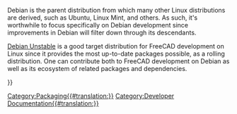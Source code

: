 <languages/>

Debian is the parent distribution from which many other Linux distributions are derived, such as Ubuntu, Linux Mint, and others. As such, it's worthwhile to focus specifically on Debian development since improvements in Debian will filter down through its descendants.

[[Debian_Unstable|Debian Unstable]] is a good target distribution for FreeCAD development on Linux since it provides the most up-to-date packages possible, as a rolling distribution. One can contribute both to FreeCAD development on Debian as well as its ecosystem of related packages and dependencies.

{{Userdocnavi{{#translation:}}}}
[[Category:Packaging{{#translation:}}]]
[[Category:Developer Documentation{{#translation:}}]]